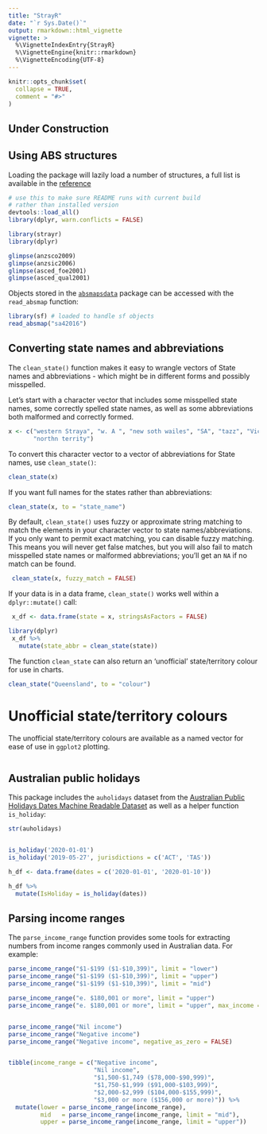 ```yaml
---
title: "StrayR"
date: "`r Sys.Date()`"
output: rmarkdown::html_vignette
vignette: >
  %\VignetteIndexEntry{StrayR}
  %\VignetteEngine{knitr::rmarkdown}
  %\VignetteEncoding{UTF-8}
---
```


```r
knitr::opts_chunk$set(
  collapse = TRUE,
  comment = "#>"
)
```



## Under Construction


## Using ABS structures

Loading the package will lazily load a number of structures, a full list is available in the [reference](../reference/index.html)

```r
# use this to make sure README runs with current build
# rather than installed version
devtools::load_all()
library(dplyr, warn.conflicts = FALSE)
```

```r
library(strayr)
library(dplyr)
```

```r
glimpse(anzsco2009)
glimpse(anzsic2006)
glimpse(asced_foe2001)
glimpse(asced_qual2001)
```

Objects stored in the [`absmapsdata`](https://github.com/wfmackey/absmapsdata) package can be accessed with the `read_absmap` function:

```r
library(sf) # loaded to handle sf objects
read_absmap("sa42016")
```


## Converting state names and abbreviations

The `clean_state()` function makes it easy to wrangle vectors of State names and abbreviations - which might be in different forms and possibly
misspelled.

Let's start with a character vector that includes some misspelled state names,
some correctly spelled state names, as well as some abbreviations both malformed
and correctly formed.

```r
x <- c("western Straya", "w. A ", "new soth wailes", "SA", "tazz", "Victoria",
       "northn territy")

```

To convert this character vector to a vector of abbreviations for State names,
 use `clean_state()`:

```r
clean_state(x)

```

If you want full names for the states rather than abbreviations:

```r

clean_state(x, to = "state_name")

```

By default, `clean_state()` uses fuzzy or approximate string matching to match the 
elements in your character vector to state names/abbreviations. If you only want
to permit exact matching, you can disable fuzzy matching. This means you will 
never get false matches, but you will also fail to match misspelled state names 
or malformed abbreviations; you'll get an `NA` if no match can be found.

```r
 clean_state(x, fuzzy_match = FALSE)

```

If your data is in a data frame, `clean_state()` works well within a `dplyr::mutate()` call:

```r

 x_df <- data.frame(state = x, stringsAsFactors = FALSE)

library(dplyr)
 x_df %>% 
   mutate(state_abbr = clean_state(state))
```

The function `clean_state` can also return an 'unofficial' state/territory colour for use in charts. 

```r

clean_state("Queensland", to = "colour")


```
# Unofficial state/territory colours

The unofficial state/territory colours are available as a named vector for ease of use in `ggplot2` plotting. 

```state_or_territory_palette




```



## Australian public holidays
This package includes the `auholidays` dataset from the [Australian Public Holidays Dates Machine Readable Dataset](https://data.gov.au/data/dataset/australian-holidays-machine-readable-dataset) as well as a helper function `is_holiday`:

```r
str(auholidays)


is_holiday('2020-01-01')
is_holiday('2019-05-27', jurisdictions = c('ACT', 'TAS'))

h_df <- data.frame(dates = c('2020-01-01', '2020-01-10'))

h_df %>%
  mutate(IsHoliday = is_holiday(dates))
```



## Parsing income ranges

The `parse_income_range` function provides some tools for extracting numbers from income ranges commonly used in Australian data. For example:

```r

parse_income_range("$1-$199 ($1-$10,399)", limit = "lower")
parse_income_range("$1-$199 ($1-$10,399)", limit = "upper")
parse_income_range("$1-$199 ($1-$10,399)", limit = "mid")

parse_income_range("e. $180,001 or more", limit = "upper")
parse_income_range("e. $180,001 or more", limit = "upper", max_income = 300e3)


parse_income_range("Nil income")
parse_income_range("Negative income")
parse_income_range("Negative income", negative_as_zero = FALSE)


tibble(income_range = c("Negative income",
                        "Nil income",
                        "$1,500-$1,749 ($78,000-$90,999)",
                        "$1,750-$1,999 ($91,000-$103,999)",
                        "$2,000-$2,999 ($104,000-$155,999)",
                        "$3,000 or more ($156,000 or more)")) %>% 
  mutate(lower = parse_income_range(income_range),
         mid   = parse_income_range(income_range, limit = "mid"),
         upper = parse_income_range(income_range, limit = "upper"))
  
```
